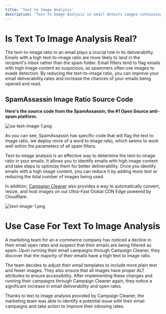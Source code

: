 ```yaml
---
title: 'Text to Image Analysis'
description: 'Text-To-Image Analysis in email detects images containing text, increasing accessibility and inbox placement. Optimize your campaigns with Campaign Cleaner.'
---
```


# Is Text To Image Analysis Real?
The text-to-image ratio in an email plays a crucial role in its deliverability. Emails with a high text-to-image ratio are more likely to land in the recipient's inbox rather than the spam folder. Email filters tend to flag emails with high image content as suspicious, as spammers often use images to evade detection. By reducing the text-to-image ratio, you can improve your email deliverability rates and increase the chances of your emails being opened and read.

## SpamAssassin Image Ratio Source Code

**Here's the source code from the SpamAssassin, the #1 Open Source anti-spam platform.**

![sa-text-image-1.png](/images/sa-text-image-1.png)

As you can see, SpamAssassin has specific code that will flag the text to image ratio, we deploy more of a word to image ratio, which seems to work well within the parameters of all spam filters.

Text-to-image analysis is an effective way to determine the text-to-image ratio in your emails. It allows you to identify emails with high image content and take steps to optimize them for better deliverability. Once you identify emails with a high image content, you can reduce it by adding more text or reducing the total number of images being used. 

In addition, [Campaign Cleaner](https://campaigncleaner.com/) also provides a way to automatically convert, resize, and host images on out Ultra-Fast Global CDN Edge powered by Cloudflare.

![text-image-1.png](/images/text-image-2.png)

# Use Case For Text To Image Analysis
<Note>
A marketing team for an e-commerce company has noticed a decline in their email open rates and suspect that their emails are being filtered as spam. Upon running their email campaigns through Campaign Cleaner, they discover that the majority of their emails have a high text to image ratio.
 
The team decides to adjust their email templates to include more plain text and fewer images. They also ensure that all images have proper ALT attributes to ensure accessibility. After implementing these changes and running their campaigns through Campaign Cleaner again, they notice a significant increase in email deliverability and open rates.
 
Thanks to text to image analysis provided by Campaign Cleaner, the marketing team was able to identify a potential issue with their email campaigns and take action to improve their inboxing rates.
</Note>